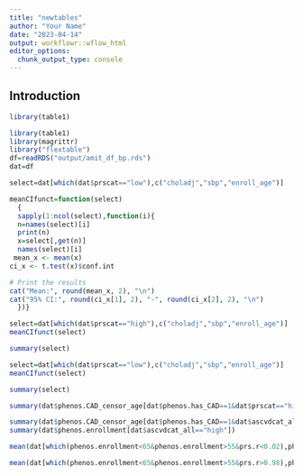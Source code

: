 ```yaml
---
title: "newtables"
author: "Your Name"
date: "2023-04-14"
output: workflowr::wflow_html
editor_options:
  chunk_output_type: console
---
```


## Introduction

```r

library(table1)

library(table1)
library(magrittr)
library("flextable")
df=readRDS("output/amit_df_bp.rds")
dat=df

select=dat[which(dat$prscat=="low"),c("choladj","sbp","enroll_age")]

meanCIfunct=function(select)
  {
  sapply(1:ncol(select),function(i){
  n=names(select)[i]
  print(n)
  x=select[,get(n)]
  names(select)[i]
 mean_x <- mean(x)
ci_x <- t.test(x)$conf.int

# Print the results
cat("Mean:", round(mean_x, 2), "\n")
cat("95% CI:", round(ci_x[1], 2), "-", round(ci_x[2], 2), "\n")
  })}

select=dat[which(dat$prscat=="high"),c("choladj","sbp","enroll_age")]
meanCIfunct(select)

summary(select)

select=dat[which(dat$prscat=="low"),c("choladj","sbp","enroll_age")]
meanCIfunct(select)

summary(select)

summary(dat$phenos.CAD_censor_age[dat$phenos.has_CAD==1&dat$prscat=="high"])

summary(dat$phenos.CAD_censor_age[dat$phenos.has_CAD==1&dat$ascvdcat_all=="high"])
summary(dat$phenos.enrollment[dat$ascvdcat_all=="high"])

mean(dat[which(phenos.enrollment<65&phenos.enrollment>55&prs.r<0.02),phenos.has_CAD==1])

mean(dat[which(phenos.enrollment<65&phenos.enrollment>55&prs.r>0.98),phenos.has_CAD==1])

```

